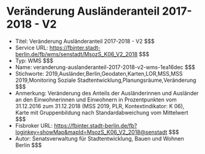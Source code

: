 # Veränderung Ausländeranteil 2017-2018 - V2
- Titel: Veränderung Ausländeranteil 2017-2018 - V2 $$$
- Service URL: https://fbinter.stadt-berlin.de/fb/wms/senstadt/MsozS_K06_V2_2018 $$$
- Typ: WMS $$$
- Name: veranderung-auslanderanteil-2017-2018-v2-wms-1ea16dec $$$
- Stichworte: 2019,Ausländer,Berlin,Geodaten,Karten,LOR,MSS,MSS 2019,Monitoring Soziale Stadtentwicklung,Planungsräume,Veränderung $$$
- Anmerkung: Veränderung des Anteils der Ausländerinnen und Ausländer an den Einwohnerinnen und Einwohnern in Prozentpunkten vom 31.12.2016 zum 31.12.2018 (MSS 2019, PLR, Kontextindikator: K 06), Karte mit Gruppenbildung nach Standardabweichung vom Mittelwert $$$
- Fisbroker URL: https://fbinter.stadt-berlin.de/fb?loginkey=showMap&mapId=MsozS_K06_V2_2018@senstadt $$$
- Autor: Senatsverwaltung für Stadtentwicklung, Bauen und Wohnen Berlin $$$
